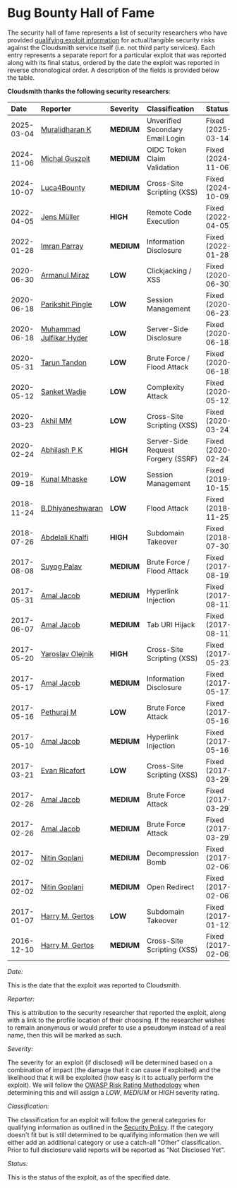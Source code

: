 # Bug Bounty Hall of Fame

The security hall of fame represents a list of security researchers who have provided [qualifying exploit information](doc:bug-bounty-programme) for actual/tangible security risks against the Cloudsmith service itself (i.e. not third party services).  Each entry represents a separate report for a particular exploit that was reported along with its final status, ordered by the date the exploit was reported in reverse chronological order.  A description of the fields is provided below the table.

**Cloudsmith thanks the following security researchers**:

| Date       | Reporter                                                                    | Severity   | Classification                     | Status             |
| :--------- | :-------------------------------------------------------------------------- | :--------- | :--------------------------------- | :----------------- |
| 2025-03-04 | [Muralidharan K](https://www.linkedin.com/in/murali-dharan-k-7a6b90259)     | **MEDIUM** | Unverified Secondary Email Login   | Fixed (2025-03-14) |
| 2024-11-06 | [Michal Guszpit](https://pl.linkedin.com/in/michal-guszpit-71a03332)        | **MEDIUM** | OIDC Token Claim Validation        | Fixed (2024-11-06) |
| 2024-10-07 | [Luca4Bounty](https://x.com/bitk_)                                          | **MEDIUM** | Cross-Site Scripting (XSS)         | Fixed (2024-10-09) |
| 2022-04-05 | [Jens Müller](https://nds.rub.de/chair/people/jmueller/)                    | **HIGH**   | Remote Code Execution              | Fixed (2022-04-05) |
| 2022-01-28 | [Imran Parray](https://twitter.com/imranparray101)                          | **MEDIUM** | Information Disclosure             | Fixed (2022-01-28) |
| 2020-06-30 | [Armanul Miraz](https://twitter.com/miraz1194)                              | **LOW**    | Clickjacking / XSS                 | Fixed (2020-06-30) |
| 2020-06-18 | [Parikshit Pingle](https://www.linkedin.com/in/parikshit-pingle-750b23186)  | **LOW**    | Session Management                 | Fixed (2020-06-23) |
| 2020-06-18 | [Muhammad Julfikar Hyder](https://twitter.com/thejulfikar)                  | **LOW**    | Server-Side Disclosure             | Fixed (2020-06-18) |
| 2020-05-31 | [Tarun Tandon](https://www.linkedin.com/in/tarun-tandon-67237a157/)         | **LOW**    | Brute Force / Flood Attack         | Fixed (2020-06-18) |
| 2020-05-12 | [Sanket Wadje](https://www.linkedin.com/in/sanket-wadje-020364191)          | **LOW**    | Complexity Attack                  | Fixed (2020-05-12) |
| 2020-03-23 | [Akhil MM](https://www.facebook.com/akhil.mannikoth)                        | **LOW**    | Cross-Site Scripting (XSS)         | Fixed (2020-03-24) |
| 2020-02-24 | [Abhilash P K](https://in.linkedin.com/in/abhilash-p-k-69b8a655)            | **HIGH**   | Server-Side Request Forgery (SSRF) | Fixed (2020-02-24) |
| 2019-09-18 | [Kunal Mhaske](https://www.linkedin.com/in/kunal-mhaske-59928a170/)         | **LOW**    | Session Management                 | Fixed (2019-10-15) |
| 2018-11-24 | [B.Dhiyaneshwaran](https://www.linkedin.com/in/dhiyaneshwaran-b-27947a131/) | **LOW**    | Flood Attack                       | Fixed (2018-11-25) |
| 2018-07-26 | [Abdelali Khalfi](http://khalfi.me/)                                        | **HIGH**   | Subdomain Takeover                 | Fixed (2018-07-30) |
| 2017-08-08 | [Suyog Palav](https://www.facebook.com/suyog.palav)                         | **MEDIUM** | Brute Force / Flood Attack         | Fixed (2017-08-19) |
| 2017-05-31 | [Amal Jacob](https://facebook.com/amaljacob753)                             | **MEDIUM** | Hyperlink Injection                | Fixed (2017-08-11) |
| 2017-06-07 | [Amal Jacob](https://facebook.com/amaljacob753)                             | **MEDIUM** | Tab URI Hijack                     | Fixed (2017-08-11) |
| 2017-05-20 | [Yaroslav Olejnik](https://twitter.com/oja_c7s)                             | **HIGH**   | Cross-Site Scripting (XSS)         | Fixed (2017-05-23) |
| 2017-05-17 | [Amal Jacob](https://facebook.com/amaljacob753)                             | **MEDIUM** | Information Disclosure             | Fixed (2017-05-17) |
| 2017-05-16 | [Pethuraj M](https://www.linkedin.com/in/pethu)                             | **LOW**    | Brute Force Attack                 | Fixed (2017-05-16) |
| 2017-05-10 | [Amal Jacob](https://facebook.com/amaljacob753)                             | **MEDIUM** | Hyperlink Injection                | Fixed (2017-05-16) |
| 2017-03-21 | [Evan Ricafort](http://www.evanricafort.com/)                               | **LOW**    | Cross-Site Scripting (XSS)         | Fixed (2017-03-29) |
| 2017-02-26 | [Amal Jacob](https://facebook.com/amaljacob753)                             | **MEDIUM** | Brute Force Attack                 | Fixed (2017-03-29) |
| 2017-02-26 | [Amal Jacob](https://facebook.com/amaljacob753)                             | **MEDIUM** | Brute Force Attack                 | Fixed (2017-03-29) |
| 2017-02-02 | [Nitin Goplani](https://in.linkedin.com/in/nitingoplani)                    | **MEDIUM** | Decompression Bomb                 | Fixed (2017-02-06) |
| 2017-02-02 | [Nitin Goplani](https://in.linkedin.com/in/nitingoplani)                    | **MEDIUM** | Open Redirect                      | Fixed (2017-02-06) |
| 2017-01-07 | [Harry M. Gertos](https://twitter.com/GertyBoy27/)                          | **LOW**    | Subdomain Takeover                 | Fixed (2017-01-12) |
| 2016-12-10 | [Harry M. Gertos](https://twitter.com/GertyBoy27/)                          | **MEDIUM** | Cross-Site Scripting (XSS)         | Fixed (2017-02-06) |

_Date:_

This is the date that the exploit was reported to Cloudsmith.

_Reporter:_

This is attribution to the security researcher that reported the exploit, along with a link to the profile location of their choosing.  If the researcher wishes to remain anonymous or would prefer to use a pseudonym instead of a real name, then this will be marked as such.

_Severity:_

The severity for an exploit (if disclosed) will be determined based on a combination of impact (the damage that it can cause if exploited) and the likelihood that it will be exploited (how easy is it to actually perform the exploit).  We will follow the [OWASP Risk Rating Methodology](https://www.owasp.org/index.php/OWASP_Risk_Rating_Methodology) when determining this and will assign a _LOW_, _MEDIUM_ or _HIGH_ severity rating.

_Classification:_

The classification for an exploit will follow the general categories for qualifying information as outlined in the [Security Policy](doc:security-policy).  If the category doesn't fit but is still determined to be qualifying information then we will either add an additional category or use a catch-all "Other" classification.  Prior to full disclosure valid reports will be reported as "Not Disclosed Yet".

_Status:_

This is the status of the exploit, as of the specified date.